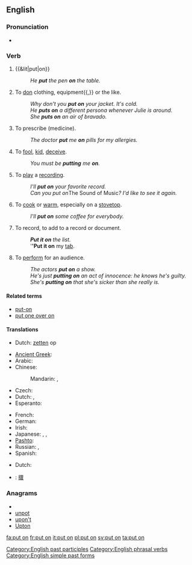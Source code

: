 ==English==

===Pronunciation===
* {{audio|En-uk-to put on.ogg|Audio (UK)}}

===Verb===
{{en-verb|inf=to [[put]] [[on]]|puts on|putting on|put on}}

# {{&lit|put|on}}
#: ''He '''put''' the pen '''on''' the table.''
# To [[don]] clothing, equipment{{,}} or the like.
#: ''Why don't you '''put on''' your jacket. It's cold.''
#: ''He '''puts on''' a different persona whenever Julie is around.''
#: ''She '''puts on''' an air of bravado.''
# {{rfd-redundant}} {{idiomatic}} To prescribe (medicine).
#: ''The doctor '''put''' me '''on''' pills for my allergies.''
# {{idiomatic}} To [[fool]], [[kid]], [[deceive]].
#: ''You must be '''putting''' me '''on'''.''
# {{rfd-redundant}} {{idiomatic}} To [[play]] a [[recording]].
#: ''I'll '''put on''' your favorite record.''
#: ''Can you put on ''The Sound of Music''? I'd like to see it again.''
# To [[cook]] or [[warm]], especially on a [[stovetop]].
#: ''I'll '''put on''' some coffee for everybody.''
# {{rfd-redundant}} To record, to add to a record or document.
#: '''''Put it on''' the list.''
#: '''''Put it on''' my [[tab]].
# {{transitive}} To [[perform]] for an audience.
#: ''The actors '''put on''' a show.''
#: ''He's just '''putting on''' an act of innocence: he knows he's guilty.''
#: ''She's '''putting on''' that she's sicker than she really is.''

====Related terms====
* [[put-on]]
* [[put one over on]]

====Translations====
{{trans-top|to place upon}}
* Dutch: [[zetten]] op
{{trans-mid}}
{{trans-bottom}}

{{trans-top|to don clothing}}
* [[Ancient Greek]]: {{tø|grc|ἕννυμι|tr=hennumi|sc=polytonic}}
* Arabic: {{t-|ar|لبس|tr=lábisa}}
* Chinese:
*: Mandarin: {{t|cmn|穿上|tr=chuānshang|sc=Hani}}, {{t-|cmn|穿|tr=chuān|sc=Hani}}
* Czech: {{t-|cs|obléct}}
* Dutch: {{t+|nl|aantrekken}}, {{t+|nl|aandoen}}
* Esperanto: {{t-|eo|surmeti|xs=Esperanto}}
{{trans-mid}}
* French: {{t+|fr|mettre}}
* German: {{t+|de|anziehen}}
* Irish: {{t-|ga|cuir ar|xs=Irish}}
* Japanese: {{t+|ja|着る|tr=きる, kiru}}, {{t|ja|着く|tr=はく, haku}}, {{t-|ja|被る|tr=かぶる, kaburu}}
* [[Pashto]]: {{t-|ps|اغوستل|tr=aγustəl|sc=ps-Arab|xs=Pashto}}
* Russian: {{qualifier|imperfective}} {{t+|ru|надевать|tr=nadevát'}}, {{qualifier|perfective}} {{t+|ru|надеть|tr=nadét'}}
* Spanish: {{t-|es|ponerse}}
{{trans-bottom}}

{{trans-top|to play recorded music}}
* Dutch: {{t-|nl|opzetten}}
{{trans-mid}}
{{trans-bottom}}

{{checktrans-top}}
* {{ttbc|CJKV Characters}}: [[擐]]
{{trans-bottom}}

===Anagrams===
* {{alphagram|noptu}}
* [[unpot#English|unpot]]
* [[upon't#English|upon't]]
* [[Upton#English|Upton]]

[[Category:English past participles]]
[[Category:English phrasal verbs]]
[[Category:English simple past forms]]

[[fa:put on]]
[[fr:put on]]
[[it:put on]]
[[pl:put on]]
[[sv:put on]]
[[ta:put on]]